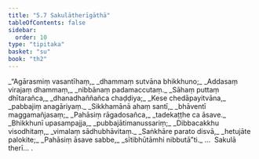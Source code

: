 ```yaml
---
title: "5.7 Sakulātherīgāthā"
tableOfContents: false
sidebar:
  order: 10
type: "tipitaka"
basket: "su"
book: "th2"
---
```



<DynamicBreadcrumb />

<Division number="97" book="th2" bookNo="19" page="390">

<Paragraph number="145" type="verses" book="th2">
_“Agārasmiṃ vasantīhaṃ,_  
_dhammaṃ sutvāna bhikkhuno;_  
_Addasaṃ virajaṃ dhammaṃ,_  
_nibbānaṃ padamaccutaṃ._  

</Paragraph>

</Division>
<Division number="98" book="th2" bookNo="19" page="390">

<Paragraph number="146" type="verses" book="th2">
_Sāhaṃ puttaṃ dhītarañca,_  
_dhanadhaññañca chaḍḍiya;_  
_Kese chedāpayitvāna,_  
_pabbajiṃ anagāriyaṃ._  

</Paragraph>

</Division>
<Division number="99" book="th2" bookNo="19" page="391">

<Paragraph number="147" type="verses" book="th2">
_Sikkhamānā ahaṃ santī,_  
_bhāventī maggamañjasaṃ;_  
_Pahāsiṃ rāgadosañca,_  
_tadekaṭṭhe ca āsave._  

</Paragraph>

</Division>
<Division number="100" book="th2" bookNo="19" page="391">

<Paragraph number="148" type="verses" book="th2">
_Bhikkhunī upasampajja,_  
_pubbajātimanussariṃ;_  
_Dibbacakkhu visodhitaṃ,_  
_vimalaṃ sādhubhāvitaṃ._  

</Paragraph>

</Division>
<Division number="101" book="th2" bookNo="19" page="391">

<Paragraph number="149" type="verses" book="th2">
_Saṅkhāre parato disvā,_  
_hetujāte palokite;_  
_Pahāsiṃ āsave sabbe,_  
_sītibhūtāmhi nibbutā”ti._  


</Paragraph>
</Division>

<Paragraph number="150" type="center" book="th2">
…  Sakulā therī… .
</Paragraph>